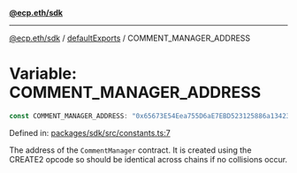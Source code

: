[**@ecp.eth/sdk**](../../index.mdx)

***

[@ecp.eth/sdk](/sdk-reference/index.mdx) / [defaultExports](/sdk-reference/defaultExports/index.mdx) / COMMENT\_MANAGER\_ADDRESS

# Variable: COMMENT\_MANAGER\_ADDRESS

```ts
const COMMENT_MANAGER_ADDRESS: "0x65673E54Eea755D6aE7EBD523125886a1342316a";
```

Defined in: [packages/sdk/src/constants.ts:7](https://github.com/ecp-eth/comments-monorepo/blob/main/packages/sdk/src/constants.ts#L7)

The address of the `CommentManager` contract.
It is created using the CREATE2 opcode so should be identical across chains if no collisions occur.
